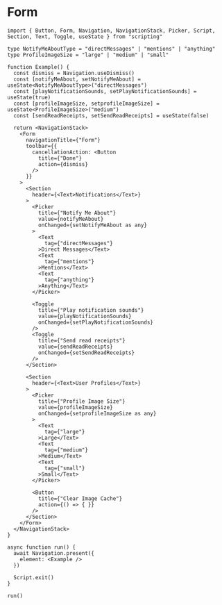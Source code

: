 # Form 

```tsx
import { Button, Form, Navigation, NavigationStack, Picker, Script, Section, Text, Toggle, useState } from "scripting"

type NotifyMeAboutType = "directMessages" | "mentions" | "anything"
type ProfileImageSize = "large" | "medium" | "small"

function Example() {
  const dismiss = Navigation.useDismiss()
  const [notifyMeAbout, setNotifyMeAbout] = useState<NotifyMeAboutType>("directMessages")
  const [playNotificationSounds, setPlayNotificationSounds] = useState(true)
  const [profileImageSize, setprofileImageSize] = useState<ProfileImageSize>("medium")
  const [sendReadReceipts, setSendReadReceipts] = useState(false)

  return <NavigationStack>
    <Form
      navigationTitle={"Form"}
      toolbar={{
        cancellationAction: <Button
          title={"Done"}
          action={dismiss}
        />
      }}
    >
      <Section
        header={<Text>Notifications</Text>}
      >
        <Picker
          title={"Notify Me About"}
          value={notifyMeAbout}
          onChanged={setNotifyMeAbout as any}
        >
          <Text
            tag={"directMessages"}
          >Direct Messages</Text>
          <Text
            tag={"mentions"}
          >Mentions</Text>
          <Text
            tag={"anything"}
          >Anything</Text>
        </Picker>

        <Toggle
          title={"Play notification sounds"}
          value={playNotificationSounds}
          onChanged={setPlayNotificationSounds}
        />
        <Toggle
          title={"Send read receipts"}
          value={sendReadReceipts}
          onChanged={setSendReadReceipts}
        />
      </Section>

      <Section
        header={<Text>User Profiles</Text>}
      >
        <Picker
          title={"Profile Image Size"}
          value={profileImageSize}
          onChanged={setprofileImageSize as any}
        >
          <Text
            tag={"large"}
          >Large</Text>
          <Text
            tag={"medium"}
          >Medium</Text>
          <Text
            tag={"small"}
          >Small</Text>
        </Picker>

        <Button
          title={"Clear Image Cache"}
          action={() => { }}
        />
      </Section>
    </Form>
  </NavigationStack>
}

async function run() {
  await Navigation.present({
    element: <Example />
  })

  Script.exit()
}

run()

```